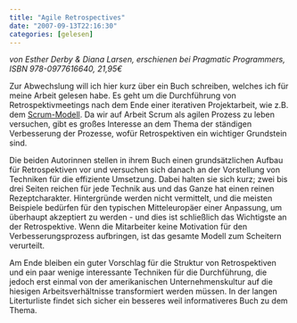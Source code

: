 ```yaml
---
title: "Agile Retrospectives"
date: "2007-09-13T22:16:30"
categories: [gelesen]
---
```


*von Esther Derby & Diana Larsen,
erschienen bei Pragmatic Programmers, ISBN 978-0977616640, 21,95€*

Zur Abwechslung will ich hier kurz über ein Buch schreiben, welches ich für meine Arbeit gelesen habe. Es geht um die Durchführung von Retrospektivmeetings nach dem Ende einer iterativen Projektarbeit, wie z.B. dem [Scrum-Modell](http://de.wikipedia.org/wiki/Scrum). Da wir auf Arbeit Scrum als agilen Prozess zu leben versuchen, gibt es großes Interesse an dem Thema der ständigen Verbesserung der Prozesse, wofür Retrospektiven ein wichtiger Grundstein sind.

Die beiden Autorinnen stellen in ihrem Buch einen grundsätzlichen Aufbau für Retrospektiven vor und versuchen sich danach an der Vorstellung von Techniken für die effiziente Umsetzung. Dabei halten sie sich kurz; zwei bis drei Seiten reichen für jede Technik aus und das Ganze hat einen reinen Rezeptcharakter. Hintergründe werden nicht vermittelt, und die meisten Beispiele bedürfen für den typischen Mitteleuropäer einer Anpassung, um überhaupt akzeptiert zu werden - und dies ist schließlich das Wichtigste an der Retrospektive. Wenn die Mitarbeiter keine Motivation für den Verbesserungsprozess aufbringen, ist das gesamte Modell zum Scheitern verurteilt.

Am Ende bleiben ein guter Vorschlag für die Struktur von Retrospektiven und ein paar wenige interessante Techniken für die Durchführung, die jedoch erst einmal von der amerikanischen Unternehmenskultur auf die hiesigen Arbeitsverhältnisse transformiert werden müssen. In der langen Literturliste findet sich sicher ein besseres weil informativeres Buch zu dem Thema.
